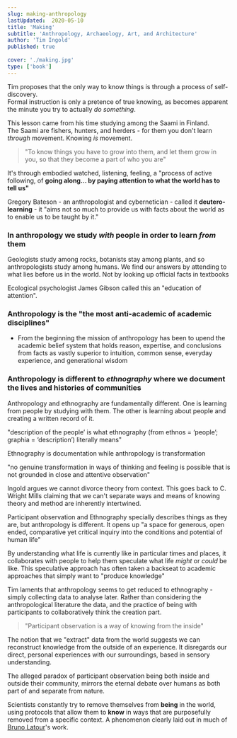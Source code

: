 ```yaml
---
slug: making-anthropology
lastUpdated:  2020-05-10
title: 'Making'
subtitle: 'Anthropology, Archaeology, Art, and Architecture'
author: 'Tim Ingold'
published: true
 
cover: './making.jpg'
type: ['book']
---
```


Tim proposes that the only way to know things is through a process of self-discovery.  
Formal instruction is only a pretence of true knowing, as becomes apparent the minute you try to actually _do something_.  

This lesson came from his time studying among the Saami in Finland.  
The Saami are fishers, hunters, and herders - for them you don't learn _through_ movement. Knowing _is_ movement.

> "To know things you have to grow into them, and let them grow in you, so that they become a part of who you are"

It's through embodied watched, listening, feeling, a "process of active following, of __going along... by paying attention to what the world has to tell us"__  


Gregory Bateson - an anthropologist and cybernetician - called it **deutero-learning** - it "aims not so much to provide us with facts about the world as to enable us to be taught by it."

### In anthropology we study *with* people in order to learn *from* them

Geologists study among rocks, botanists stay among plants, and so anthropologists study among humans. We find our answers by attending to what lies before us in the world. Not by looking up official facts in textbooks

Ecological psychologist James Gibson called this an "education of attention". 


### Anthropology is the **"the most anti-academic of academic disciplines"**

- From the beginning the mission of anthropology has been to upend the academic belief system that holds reason, expertise, and conclusions from facts as vastly superior to intuition, common sense, everyday experience, and generational wisdom

###  Anthropology is different to *ethnography* where we document the lives and histories of communities


Anthropology and ethnography are fundamentally different. One is learning from people by studying with them. The other is learning about people and creating a written record of it.

"description of the people’ is what ethnography (from ethnos = ‘people’; graphia = ‘description’) literally means"

Ethnography is documentation while anthropology is transformation

"no genuine transformation in ways of thinking and feeling is possible that is not grounded in close and attentive observation"

Ingold argues we cannot divorce theory from context. This goes back to C. Wright Mills claiming that we can't separate ways and means of knowing 
theory and method are inherently intertwined. 

Participant observation and Ethnography specially describes things as they are, but anthropology is different. It opens up "a space for generous, open ended, comparative yet critical inquiry into the conditions and potential of human life"

By understanding what life is currently like in particular times and places, it collaborates with people to help them speculate what life _might_ or _could_ be like. This speculative approach has often taken a backseat to academic approaches that simply want to "produce knowledge"

Tim laments that anthropology seems to get reduced to ethnography - simply collecting data to analyse later. Rather than considering the anthropological literature the data, and the practice of being with participants to collaboratively think the creation part.

> "Participant observation is a way of knowing from the inside"


The notion that we "extract" data from the world suggests we can reconstruct knowledge from the outside of an experience. It disregards our direct, personal experiences with our surroundings, based in sensory understanding.

The alleged paradox of participant observation being both inside and outside their community, mirrors the eternal debate over humans as both part of and separate from nature.

Scientists constantly try to remove themselves from **being** in the world, using protocols that allow them to **know** in ways that are purposefully removed from a specific context. A phenomenon clearly laid out in much of <a href="/modern">Bruno Latour</a>'s work.
